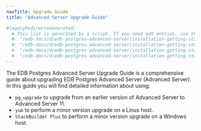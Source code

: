 ```yaml
---
navTitle: Upgrade Guide
title: "Advanced Server Upgrade Guide"

#legacyRedirectsGenerated:
  # This list is generated by a script. If you need add entries, use the `legacyRedirects` key.
  #- "/edb-docs/d/edb-postgres-advanced-server/installation-getting-started/upgrade-guide/13/index.html"
  #- "/edb-docs/d/edb-postgres-advanced-server/installation-getting-started/upgrade-guide/13/conclusion.html"
  #- "/edb-docs/d/edb-postgres-advanced-server/installation-getting-started/upgrade-guide/13/introduction.html"
  #- "/edb-docs/d/edb-postgres-advanced-server/installation-getting-started/upgrade-guide/13/genindex.html"
---
```


The EDB Postgres Advanced Server Upgrade Guide is a comprehensive guide about upgrading EDB Postgres Advanced Server (Advanced Server). In this guide you will find detailed information about using:

-   `pg_upgrade` to upgrade from an earlier version of Advanced Server to Advanced Server 11.
-   `yum` to perform a minor version upgrade on a Linux host.
-   `StackBuilder Plus` to perform a minor version upgrade on a Windows host.
